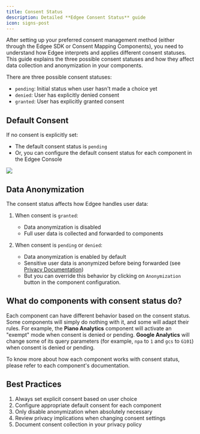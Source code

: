 ```yaml
---
title: Consent Status
description: Detailed **Edgee Consent Status** guide
icon: signs-post
---
```



<EdgeeSdk />

After setting up your preferred consent management method (either through the Edgee SDK or Consent Mapping Components), 
you need to understand how Edgee interprets and applies different consent statuses. This guide explains the three possible 
consent statuses and how they affect data collection and anonymization in your components.

There are three possible consent statuses:

- `pending`: Initial status when user hasn't made a choice yet
- `denied`: User has explicitly denied consent
- `granted`: User has explicitly granted consent

## Default Consent

If no consent is explicitly set:
- The default consent status is `pending`
- Or, you can configure the default consent status for each component in the Edgee Console

<Frame caption="Go to your project > Components > Your component, then configure the default consent status.">
  <img src="/images/default-consent.png"/>
</Frame>

## Data Anonymization

The consent status affects how Edgee handles user data:

1. When consent is `granted`:
   - Data anonymization is disabled
   - Full user data is collected and forwarded to components

2. When consent is `pending` or `denied`:
   - Data anonymization is enabled by default
   - Sensitive user data is anonymized before being forwarded (see [Privacy Documentation](/introduction/privacy))
   - But you can override this behavior by clicking on `Anonymization` button in the component configuration.

## What do components with consent status do?

Each component can have different behavior based on the consent status. Some components will simply do nothing with it, 
and some will adapt their rules. 
For example, the **Piano Analytics** component will activate an "exempt" mode when consent is denied or pending. 
**Google Analytics** will change some of its query parameters (for example, `npa` to `1` and `gcs` to `G101`) when consent is denied or pending.

To know more about how each component works with consent status, please refer to each component's documentation.

## Best Practices

1. Always set explicit consent based on user choice
2. Configure appropriate default consent for each component
3. Only disable anonymization when absolutely necessary
4. Review privacy implications when changing consent settings
5. Document consent collection in your privacy policy
